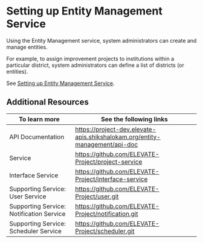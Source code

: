 
# Setting up Entity Management Service

Using the Entity Management service, system administrators can create and manage entities.

For example, to assign improvement projects to institutions within a particular district, system administrators can define a list of districts (or entities).

See [Setting up Entity Management Service](https://github.com/ELEVATE-Project/entity-management/blob/main/README.md).

## Additional Resources

|To learn more| See the following links|
|--------------|-----------|
|API Documentation|https://project-dev.elevate-apis.shikshalokam.org/entity-management/api-doc|
|<ProductName /> Service|https://github.com/ELEVATE-Project/project-service|
|Interface Service|https://github.com/ELEVATE-Project/interface-service|
|Supporting Service: User Service|https://github.com/ELEVATE-Project/user.git|
|Supporting Service: Notification Service|https://github.com/ELEVATE-Project/notification.git|
|Supporting Service: Scheduler Service|https://github.com/ELEVATE-Project/scheduler.git|
